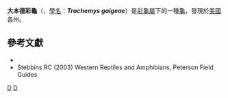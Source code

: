 {{Speciesbox 
| taxon = Trachemys gaigeae
| image = Trachemys gaigeae.jpeg
| status = VU | status_system = IUCN2.3
| binomial_authority = [[Norman_Edouard_Hartweg|Hartweg]], 1939
<!-- | synonyms = ''Pseudemys scripta gaigae''<br><small>[[N._Hartweg|Hartweg]], 1939</small><br>''Chrysemys scripta gaigeae''<br><small>[[U._Fritz|Fritz]], 1981</small><br>''Trachemys scripta gaigae''<br><small>[[R.C._Stebbins|Stebbins]], 1985</small><br>''Pseudemys gaigeae''<br><small>[[Michael_E._Seidel|Seidel]], [[Charles_W._Painter|Painter]] & [[Brett_C._Sterns|Sterns]], 1999</small> -->
| synonyms =

; Trachemys gaigeae gaigeae
* ''Pseudemys scripta gaigeae'' <small>Hartweg, 1939</small>
* ''Pseudemys gaigeae'' <small>Stejneger & Barbour, 1939</small>
* ''Pseudemys scripta gagei'' <small>Zweig & Crenshaw, 1957</small>  ''([[ex_errore|ex errore]])''
* ''Chrysemys scripta gaigeae'' <small>Smith & Taylor, 1966</small>
* ''Pseudemys scripta gaigei'' <small>Ernst, 1967</small>  ''(ex errore)''
* ''Chrysemys gaigeae'' <small>Weaver & Rose, 1967</small>
* ''Pseudemys scripta gaigea'' <small>Degenhardt & Christiansen, 1974</small>  ''(ex errore)''
* ''Chrysemys gaigae'' <small>Ashton, Edwards & Pisani, 1976</small>  ''(ex errore)''
* ''Chrysemys gaigea'' <small>Morafka, 1977</small>
* ''Chrysemys scripta gaigae'' <small>Morafka, 1977</small>
* ''Trachemys nebulosa gaigeae'' <small>Ward, 1984</small>
* ''Pseudemys scripta gaigae'' <small>Stebbins, 1985</small>
* ''Trachemys scripta gaigeae'' <small>Iverson, 1985</small>
* ''Trachemys gaigeae'' <small>Dixon, 1987</small>
* ''Trachemys gaigae'' <small>Williamson, Hyder & Applegarth, 1994</small>
* ''Trachemys ornata gaigeae'' <small>Walls, 1996</small>
* ''Trachemys gaigeae gaigeae'' <small>Seidel, 2002</small>
* ''Trachemys scripta gaigae'' <small>Gurley, 2003</small>
* ''Trachemys nebulosa gaigae'' <small>Joseph-Ouni, 2004</small>
; Trachemys gaigeae hartwegi
* ''Pseudemys scripta hartwegi'' <small>Legler, 1980</small>  ''([[nomen_nudum|nomen nudum]])''
* ''Chrysemys scripta hartwegi'' <small>Obst, 1983</small>
* ''Trachemys scripta hartwegi'' <small>Iverson, 1985</small>
* ''Pseudemys scripta hartwegi'' <small>Legler, 1990</small>
* ''Trachemys scripta hartwegi'' <small>Iverson, 1992</small>
* ''Trachemys ornata hartwegi'' <small>Walls, 1996</small>
* ''Trachemys nebulosa hartwegi'' <small>Bringsøe, 2001</small>
* ''Trachemys gaigeae hartwegi'' <small>Seidel, 2002</small>

| synonyms_ref=<ref name="Fritz2007">{{Cite journal |journal=Vertebrate Zoology |title=Checklist of Chelonians of the World |year=2007 |author=Fritz Uwe |coauthors=Peter Havaš |volume=57 |issue=2 |pages=205 |id= |url=http://www.cnah.org/pdf_files/851.pdf |archiveurl=https://www.webcitation.org/5v20ztMND?url=http://www.cnah.org/pdf_files/851.pdf |archivedate=2010-12-17 |accessdate=29 May 2012 |deadurl=yes }}</ref>
}}

'''大本德彩龜'''（{{lang-en|'''Big Bend Slider'''}}，[[學名|學名]]：'''''Trachemys gaigeae'''''）是[[彩龜屬|彩龜屬]]下的一種[[龜|龜]]，發現於[[美國|美國]]各州。

== 參考文獻==
{{Reflist}}

* {{EMBL species|genus=Trachemys|species=gaigeae}}
* Stebbins RC (2003) Western Reptiles and Amphibians, Peterson Field Guides
{{taxonbar}}
[[Category:_1939年描述的动物|D]]
[[Category:彩龜屬|D]]